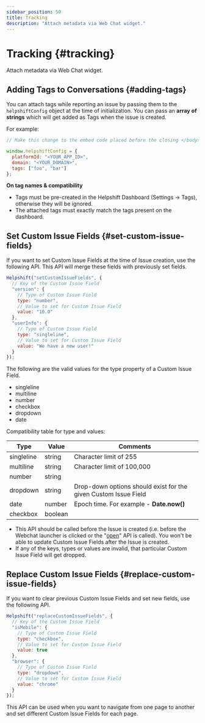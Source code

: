 ```yaml
---
sidebar_position: 50
title: Tracking
description: "Attach metadata via Web Chat widget."
---
```




# Tracking {#tracking}

<Intro>

Attach metadata via Web Chat widget.


</Intro>


## Adding Tags to Conversations {#adding-tags}
You can attach tags while reporting an issue by passing them to the `helpshiftConfig` object at the time of initialization. You can pass an **array of strings** which will get added as Tags when the issue is created.

For example:
```javascript
// Make this change to the embed code placed before the closing </body> tag.

window.helpshiftConfig = {
  platformId: "<YOUR_APP_ID>",
  domain: "<YOUR_DOMAIN>",
  tags: ["foo", "bar"]
};
```


<Admonition type="info" title="Note">

**On tag names & compatibility**

* Tags must be pre-created in the Helpshift Dashboard (Settings → Tags), otherwise they will be ignored.
* The attached tags must exactly match the tags present on the dashboard.

</Admonition>



## Set Custom Issue Fields {#set-custom-issue-fields}

If you want to set Custom Issue Fields at the time of Issue creation, use the following API. This API will merge these fields with previously set fields.

```javascript
Helpshift("setCustomIssueFields", {
  // Key of the Custom Issue Field
  "version": {
    // Type of Custom Issue Field
    type: "number",
    // Value to set for Custom Issue Field
    value: "10.0"
  },
  "userInfo": {
    // Type of Custom Issue Field
    type: "singleline",
    // Value to set for Custom Issue Field
    value: "We have a new user!"
  }
});
```

The following are the valid values for the type property of a Custom Issue Field.

* singleline
* multiline
* number
* checkbox
* dropdown
* date

Compatibility table for type and values:

| Type | Value | Comments |
| --- | --- | --- |
| singleline | string | Character limit of 255 |
| multiline | string | Character limit of 100,000 |
| number | string |  |
| dropdown | string | Drop-down options should exist for the given Custom Issue Field |
| date | number | Epoch time. For example - **Date.now()** |
| checkbox | boolean |   |


<Admonition type="info" title="Note">

* This API should be called before the Issue is created (i.e. before the Webchat launcher is clicked or the "[open](/web-chat/api#open-widget)" API is called). You won't be able to update Custom Issue Fields after the Issue is created.
* If any of the keys, types or values are invalid, that particular Custom Issue Field will get dropped.

</Admonition>


## Replace Custom Issue Fields {#replace-custom-issue-fields}

If you want to clear previous Custom Issue Fields and set new fields, use the following API.

```javascript
Helpshift("replaceCustomIssueFields", {
  // Key of the Custom Issue Field
  "isMobile": {
    // Type of Custom Issue Field
    type: "checkbox",
    // Value to set for Custom Issue Field
    value: true
  },
  "browser": {
    // Type of Custom Issue Field
    type: "dropdown",
    // Value to set for Custom Issue Field
    value: "chrome"
  }
});
```


<Admonition type="info" title="Note">

This API can be used when you want to navigate from one page to another and set different Custom Issue Fields for each page.

</Admonition>

